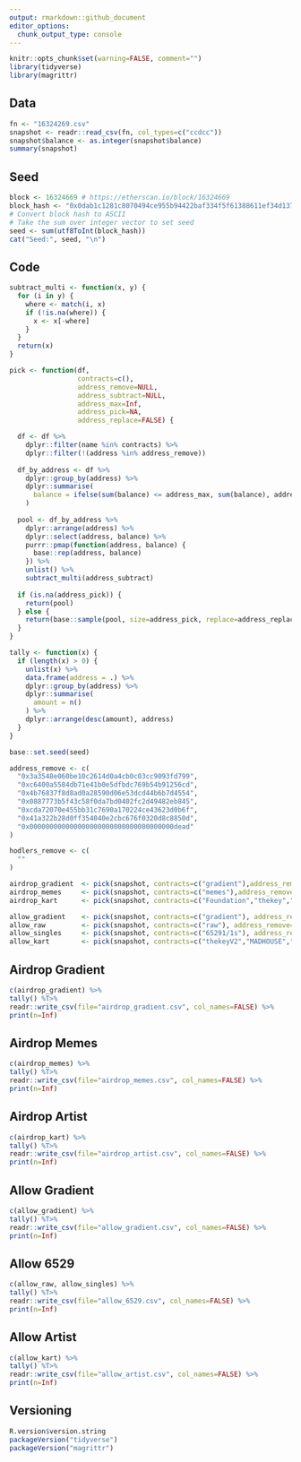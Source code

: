 ```yaml
---
output: rmarkdown::github_document
editor_options: 
  chunk_output_type: console
---
```


<!-- README.md is generated from README.Rmd. Please edit that file -->

```r
knitr::opts_chunk$set(warning=FALSE, comment="")
library(tidyverse)
library(magrittr)
```

## Data
```r
fn <- "16324269.csv"
snapshot <- readr::read_csv(fn, col_types=c("ccdcc"))
snapshot$balance <- as.integer(snapshot$balance)
summary(snapshot)
```

## Seed
```r
block <- 16324669 # https://etherscan.io/block/16324669
block_hash <- "0x0dab1c1281c8070494ce955b94422baf334f5f61388611ef34d1371b74f6e8ba"
# Convert block hash to ASCII
# Take the sum over integer vector to set seed
seed <- sum(utf8ToInt(block_hash))
cat("Seed:", seed, "\n")
```

## Code
```r
subtract_multi <- function(x, y) {
  for (i in y) {
    where <- match(i, x)
    if (!is.na(where)) {
      x <- x[-where]
    }
  }
  return(x)
}

pick <- function(df,
                 contracts=c(),
                 address_remove=NULL,
                 address_subtract=NULL,
                 address_max=Inf,
                 address_pick=NA,
                 address_replace=FALSE) {

  df <- df %>%
    dplyr::filter(name %in% contracts) %>%
    dplyr::filter(!(address %in% address_remove))
  
  df_by_address <- df %>%
    dplyr::group_by(address) %>%
    dplyr::summarise(
      balance = ifelse(sum(balance) <= address_max, sum(balance), address_max)
    )
  
  pool <- df_by_address %>%
    dplyr::arrange(address) %>%
    dplyr::select(address, balance) %>%
    purrr::pmap(function(address, balance) {
      base::rep(address, balance)
    }) %>%
    unlist() %>%
    subtract_multi(address_subtract)
  
  if (is.na(address_pick)) {
    return(pool)
  } else {
    return(base::sample(pool, size=address_pick, replace=address_replace))
  }
}

tally <- function(x) {
  if (length(x) > 0) {
    unlist(x) %>%
    data.frame(address = .) %>%
    dplyr::group_by(address) %>%
    dplyr::summarise(
      amount = n()
    ) %>%
    dplyr::arrange(desc(amount), address)
  }
}
```

```r
base::set.seed(seed)

address_remove <- c(
  "0x3a3548e060be10c2614d0a4cb0c03cc9093fd799",
  "0xc6400a5584db71e41b0e5dfbdc769b54b91256cd",
  "0x4b76837f8d8ad0a28590d06e53dcd44b6b7d4554",
  "0x0887773b5f43c58f0da7bd0402fc2d49482eb845",
  "0xcda72070e455bb31c7690a170224ce43623d0b6f",
  "0x41a322b28d0ff354040e2cbc676f0320d8c8850d",
  "0x000000000000000000000000000000000000dead"
)

hodlers_remove <- c(
  ""
)

airdrop_gradient  <- pick(snapshot, contracts=c("gradient"),address_remove=address_remove, address_pick=10,address_max=1)
airdrop_memes     <- pick(snapshot, contracts=c("memes"),address_remove=address_remove, address_pick=69,address_max=1)
airdrop_kart      <- pick(snapshot, contracts=c("Foundation","thekey","KnownOrigin"), address_remove=address_remove,address_max=1)

allow_gradient    <- pick(snapshot, contracts=c("gradient"), address_remove=address_remove,address_max=1)
allow_raw         <- pick(snapshot, contracts=c("raw"), address_remove=address_remove,address_max=1)
allow_singles     <- pick(snapshot, contracts=c("65291/1s"), address_remove=address_remove,address_max=1)
allow_kart        <- pick(snapshot, contracts=c("thekeyV2","MADHOUSE","THEKILLA","SparrowNFT","Rarible","async","RaribleEditions","KnownOriginEditions"), address_remove=address_remove, address_subtract=airdrop_kart,address_max=1)


```

## Airdrop Gradient
```r
c(airdrop_gradient) %>%
tally() %T>%
readr::write_csv(file="airdrop_gradient.csv", col_names=FALSE) %>%
print(n=Inf)
```

## Airdrop Memes
```r
c(airdrop_memes) %>%
tally() %T>%
readr::write_csv(file="airdrop_memes.csv", col_names=FALSE) %>%
print(n=Inf)
```

## Airdrop Artist
```r
c(airdrop_kart) %>%
tally() %T>%
readr::write_csv(file="airdrop_artist.csv", col_names=FALSE) %>%
print(n=Inf)
```


## Allow Gradient
```r
c(allow_gradient) %>%
tally() %T>%
readr::write_csv(file="allow_gradient.csv", col_names=FALSE) %>%
print(n=Inf)
```

## Allow 6529
```r
c(allow_raw, allow_singles) %>%
tally() %T>%
readr::write_csv(file="allow_6529.csv", col_names=FALSE) %>%
print(n=Inf)
```


## Allow Artist
```r
c(allow_kart) %>%
tally() %T>%
readr::write_csv(file="allow_artist.csv", col_names=FALSE) %>%
print(n=Inf)
```


## Versioning
```r
R.version$version.string
packageVersion("tidyverse")
packageVersion("magrittr")
```

